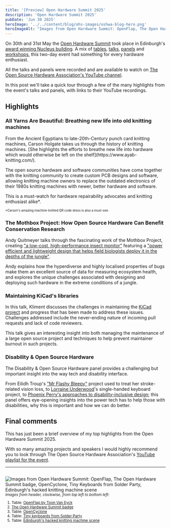 ```yaml
---
title: '[Preview] Open Hardware Summit 2025'
description: 'Open Hardware Summit 2025'
pubDate: 'Jun 30 2025'
heroImage: '../../content/blog/ohs-images/oshwa-blog-hero.png'
heroImageAlt: "Images from Open Hardware Summit: OpenFlap, The Open Hardware Summit badge, OpenCyclone, Tiny Keyboards from Solder Party, Edinburgh's hacked knitting machine scene"
---
```


On 30th and 31st May the [Open Hardware Summit](https://2025.oshwa.org/) took place in Edinburgh's [award winning Nucleus building](https://www.ribaj.com/buildings/riba-awards-2025-rias-scotland-nucleus-building-university-of-edinburgh-sheppard-robson-education). A mix of [tables](https://2025.oshwa.org/tables/), [talks](https://2025.oshwa.org/talks/), [panels](https://2025.oshwa.org/panels/) and [workshops](https://2025.oshwa.org/workshops/), this two-day event had something for every hardware enthusiast.

All the talks and panels were recorded and are available to watch on [The Open Source Hardware Association's YouTube channel](https://www.youtube.com/@OpenSourceHardware/videos).

In this post we'll take a quick tour through a few of the many highlights from the event's talks and panels, with links to their YouTube recordings.

## Highlights

### All Yarns Are Beautiful: Breathing new life into old knitting machines
<YouTube id="QZnsSc_mTG0" title="All Yarns Are Beautiful: Breathing new life into old knitting machines" />
From the Ancient Egyptians to late-20th-Century punch card knitting machines, Carson Holgate takes us through the history of knitting machines. [She highlights the efforts to breathe new life into hardware which would otherwise be left on the shelf](https://www.ayab-knitting.com/).

The open source hardware and software communities have come together with the knitting community to create custom PCB designs and software, allowing knitting machine owners to replace the outdated electronics of their 1980s knitting machines with newer, better hardware and software.

This is a must-watch for hardware repairability advocates and knitting enthusiast alike*.

<sup><sup>*Carson's amazing machine-knitted QR code dress is also a must-see.</sup></sup>

### The Mothbox Project: How Open Source Hardware Can Benefit Conservation Research
<YouTube id="MYUqxPdN3h8" />

Andy Quitmeyer talks through the fascinating work of the Mothbox Project, creating ["a low-cost, high-performance insect monitor"](https://digital-naturalism-laboratories.github.io/Mothbox/) featuring a ["power efficient and lightweight design that helps field biologists deploy it in the depths of the jungle"](https://digital-naturalism-laboratories.github.io/Mothbox/).

Andy explains how the hyperdiverse and highly localised properties of bugs make them an excellent source of data for measuring ecosystem health, and explores the unique challenges associated with designing and deploying such hardware in the extreme conditions of a jungle.

### Maintaining KiCad's libraries
<YouTube id="UI5epXE5EIo" />

In this talk, Kliment discusses the challenges in maintaining the [KiCad project](https://gitlab.com/kicad/code/kicad) and progress that has been made to address these issues. Challenges addressed include the never-ending nature of incoming pull requests and lack of code reviewers.

This talk gives an interesting insight into both managing the maintenance of a large open source project and techniques to help prevent maintainer burnout in such projects.

### Disability & Open Source Hardware
<YouTube id="EaQgNXiYz8k" />

The Disability & Open Source Hardware panel provides a challenging but important insight into the way tech and disability interface.

From Eilidh Troup's ["Mr Flashy Bleepy"](https://www.instagram.com/p/DJRkNWKxznL/) project used to treat her stroke-related vision loss, to [Lorraine Underwood](https://lorraine.mcunderwood.org/)'s single-handed keyboard project, to [Phoenix Perry's approaches to disability-inclusive design](https://phoenixperry.com/research.html); this panel offers eye-opening insights into the power tech has to help those with disabilities, why this is important and how we can do better.

## Final comments

This has just been a brief overview of my top highlights from the Open Hardware Summit 2025.

With so many amazing projects and speakers I would highly recommend you to look through The Open Source Hardware Association's [YouTube playlist for the event](https://www.youtube.com/playlist?list=PLN2I5IwhHQ4qhEqAuk_MD0JZDzbTyWRXd).

---

<sup><sup><pre></pre></sup></sup>
<Image src={heroImage} alt="Images from Open Hardware Summit: OpenFlap, The Open Hardware Summit badge, OpenCyclone, Tiny Keyboards from Solder Party, Edinburgh's hacked knitting machine scene" />
<small>*Images from header, clockwise, from top left to bottom left:*</small>
<small>
1. Table: [OpenFlap by Toon Van Eyck](https://github.com/ToonVanEyck/OpenFlap)
2. [The Open Hardware Summit badge](https://www.hackster.io/00legendary/open-hardware-summit-badge-2025-941ee3)
3. Table: [OpenCyclone](https://lionsanguinette.de/is-transition-for-sale_projekt-copy/)
4. Table: [Tiny keyboards from Solder Party](https://www.solder.party/)
5. Table: [Edinburgh's hacked knitting machine scene](https://2025.oshwa.org/tables/030-knitting/)
</small>